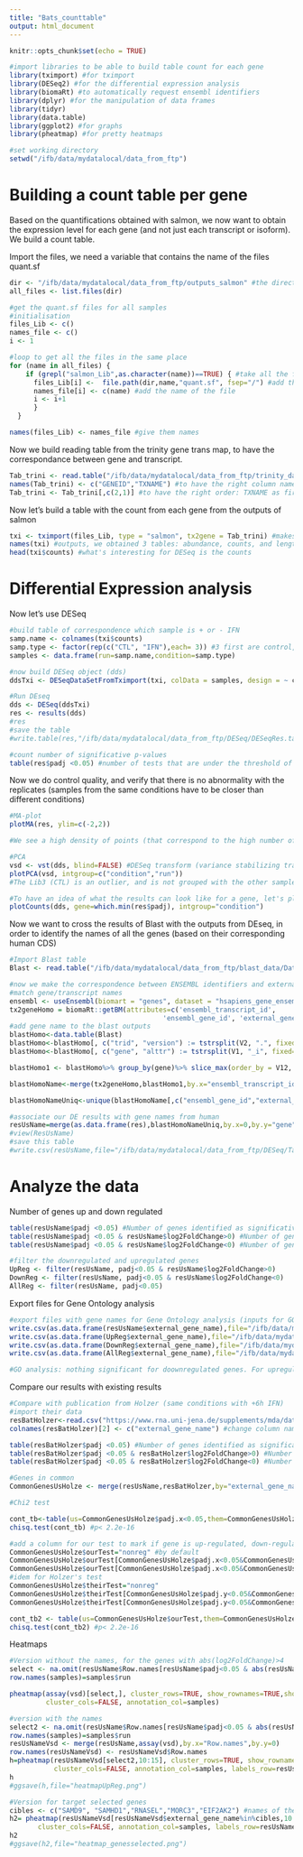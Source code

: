 ```yaml
---
title: "Bats_counttable"
output: html_document
---
```


```r
knitr::opts_chunk$set(echo = TRUE)
```

```r
#import libraries to be able to build table count for each gene
library(tximport) #for tximport
library(DESeq2) #for the differential expression analysis
library(biomaRt) #to automatically request ensembl identifiers
library(dplyr) #for the manipulation of data frames
library(tidyr)
library(data.table)
library(ggplot2) #for graphs
library(pheatmap) #for pretty heatmaps

#set working directory
setwd("/ifb/data/mydatalocal/data_from_ftp")
```

# Building a count table per gene
Based on the quantifications obtained with salmon, we now want to obtain the expression level for each gene (and not just each transcript or isoform). We build a count table. 

Import the files, we need a variable that contains the name of the files quant.sf
```r
dir <- "/ifb/data/mydatalocal/data_from_ftp/outputs_salmon" #the directory where we look for the files
all_files <- list.files(dir)

#get the quant.sf files for all samples
#initialisation
files_Lib <- c()
names_file <- c()
i <- 1

#loop to get all the files in the same place
for (name in all_files) {
    if (grepl("salmon_Lib",as.character(name))==TRUE) { #take all the files that contain "salmon_Lib" in their name
      files_Lib[i] <-  file.path(dir,name,"quant.sf", fsep="/") #add the path for the file
      names_file[i] <- c(name) #add the name of the file 
      i <- i+1
      }
  }

names(files_Lib) <- names_file #give them names
```

Now we build reading table from the trinity gene trans map, to have the correspondance between gene and transcript.
```r
Tab_trini <- read.table("/ifb/data/mydatalocal/data_from_ftp/trinity_data/Trinity_RF.fasta.gene_trans_map") #get the fasta.gene_trans_map
names(Tab_trini) <- c("GENEID","TXNAME") #to have the right column names
Tab_trini <- Tab_trini[,c(2,1)] #to have the right order: TXNAME as first column, GENEID as second
```

Now let's build a table with the count from each gene from the outputs of salmon 
```r
txi <- tximport(files_Lib, type = "salmon", tx2gene = Tab_trini) #makes the correspondence between isoforms and genes, and crosses it with the quantification by salmon to obtain a count table. 
names(txi) #outputs, we obtained 3 tables: abundance, counts, and length
head(txi$counts) #what's interesting for DESeq is the counts
```

# Differential Expression analysis 

Now let's use DESeq
```r
#build table of correspondence which sample is + or - IFN
samp.name <- colnames(txi$counts)
samp.type <- factor(rep(c("CTL", "IFN"),each= 3)) #3 first are control, 3 last are +IFN
samples <- data.frame(run=samp.name,condition=samp.type)

#now build DESeq object (dds)
ddsTxi <- DESeqDataSetFromTximport(txi, colData = samples, design = ~ condition)

#Run DEseq
dds <- DESeq(ddsTxi)
res <- results(dds)
#res
#save the table
#write.table(res,"/ifb/data/mydatalocal/data_from_ftp/DESeq/DESeqRes.tab")

#count number of significative p-values
table(res$padj <0.05) #number of tests that are under the threshold of 0.05 #1457 
```

Now we do control quality, and verify that there is no abnormality with the replicates (samples from the same conditions have to be closer than different conditions)
```r
#MA-plot 
plotMA(res, ylim=c(-2,2))

#We see a high density of points (that correspond to the high number of genes obtained after assembly), and this plot confirms that the significantly differentially expressed genes have a higher fold change that the others. We also can see that there are more upregulated genes than downregulated genes. 

#PCA
vsd <- vst(dds, blind=FALSE) #DESeq transform (variance stabilizing transformation)
plotPCA(vsd, intgroup=c("condition","run"))
#The Lib3 (CTL) is an outlier, and is not grouped with the other samples from the same condition. It can be explained because the RNA library was built a different day from the 2 others. -> We redo the DESeq analysis only on Lib1,2,4,5 and 6 (cf Bats_DEseq_without3.rmd)

#To have an idea of what the results can look like for a gene, let's plot the counts for one gene (we choose the one with the lowest adjusted p value)
plotCounts(dds, gene=which.min(res$padj), intgroup="condition")
```

Now we want to cross the results of Blast with the outputs from DEseq, in order to identify the names of all the genes (based on their corresponding human CDS)
```r
#Import Blast table
Blast <- read.table("/ifb/data/mydatalocal/data_from_ftp/blast_data/DataBats.blast")

#now we make the correspondence between ENSEMBL identifiers and external human gene names, using biomaRt
#match gene/transcript names
ensembl <- useEnsembl(biomart = "genes", dataset = "hsapiens_gene_ensembl")
tx2geneHomo = biomaRt::getBM(attributes=c('ensembl_transcript_id', 
                                      'ensembl_gene_id', 'external_gene_name'),mart=ensembl)
#add gene name to the blast outputs
blastHomo<-data.table(Blast)
blastHomo<-blastHomo[, c("trid", "version") := tstrsplit(V2, ".", fixed=TRUE)][]
blastHomo<-blastHomo[, c("gene", "alttr") := tstrsplit(V1, "_i", fixed=TRUE)][]

blastHomo1 <- blastHomo%>% group_by(gene)%>% slice_max(order_by = V12, n = 1, with_ties = TRUE)

blastHomoName<-merge(tx2geneHomo,blastHomo1,by.x="ensembl_transcript_id",by.y="trid") #to merge the 2 dataframe, one with the Blast output and ensembl names (blastHomo1), and one with the ensemble and external gene names (tx2gneHomo)

blastHomoNameUniq<-unique(blastHomoName[,c("ensembl_gene_id","external_gene_name","gene")]) #unique, to remove the duplicates

#associate our DE results with gene names from human
resUsName=merge(as.data.frame(res),blastHomoNameUniq,by.x=0,by.y="gene")
#view(ResUsName)
#save this table
#write.csv(resUsName,file="/ifb/data/mydatalocal/data_from_ftp/DESeq/Tab_foldchange_genes.csv")
```

# Analyze the data
Number of genes up and down regulated
```r
table(resUsName$padj <0.05) #Number of genes identified as significatively differently expressed (with inteferon vs without) (578)
table(resUsName$padj <0.05 & resUsName$log2FoldChange>0) #Number of genes significatively UPregulated (421)
table(resUsName$padj <0.05 & resUsName$log2FoldChange<0) #Number of genes significatively DOWNregulated (157)

#filter the downregulated and upregulated genes
UpReg <- filter(resUsName, padj<0.05 & resUsName$log2FoldChange>0)
DownReg <- filter(resUsName, padj<0.05 & resUsName$log2FoldChange<0)
AllReg <- filter(resUsName, padj<0.05)
```
Export files for Gene Ontology analysis 
```r
#export files with gene names for Gene Ontology analysis (inputs for GOrilla)
write.csv(as.data.frame(resUsName$external_gene_name),file="/ifb/data/mydatalocal/data_from_ftp/DESeq/name_all.csv",quote=FALSE,row.names = FALSE) #background set, all genes found in our data
write.csv(as.data.frame(UpReg$external_gene_name),file="/ifb/data/mydatalocal/data_from_ftp/DESeq/name_up.csv",quote=FALSE,row.names = FALSE) #all upregulated genes
write.csv(as.data.frame(DownReg$external_gene_name),file="/ifb/data/mydatalocal/data_from_ftp/DESeq/name_down.csv",quote=FALSE,row.names = FALSE) #all downregulated genes
write.csv(as.data.frame(AllReg$external_gene_name),file="/ifb/data/mydatalocal/data_from_ftp/DESeq/name_all_reg.csv",quote=FALSE,row.names = FALSE) #all regulated genes (up and down)

#GO analysis: nothing significant for doownregulated genes. For upregulated genes, mostly genes involved in immune response, and anti-viral response, whichi is coherent. 
```
Compare our results with existing results
```r
#Compare with publication from Holzer (same conditions with +6h IFN)
#import their data
resBatHolzer<-read.csv("https://www.rna.uni-jena.de/supplements/mda/data/deseq2/RNA/Mock_6h_RNA_vs_IFN_6h_RNA/deseq2_Mock_6h_RNA_IFN_6h_RNA_full.csv")
colnames(resBatHolzer)[2] <- c("external_gene_name") #change column name to be the same as ours

table(resBatHolzer$padj <0.05) #Number of genes identified as significatively differently expressed in their study (with interferon vs without) (1702)
table(resBatHolzer$padj <0.05 & resBatHolzer$log2FoldChange>0) #Number of genes significatively UPregulated (1097)
table(resBatHolzer$padj <0.05 & resBatHolzer$log2FoldChange<0) #Number of genes significatively DOWNregulated (605)

#Genes in common
CommonGenesUsHolze <- merge(resUsName,resBatHolzer,by="external_gene_name") #11364 genes in common

#Chi2 test

cont_tb<-table(us=CommonGenesUsHolze$padj.x<0.05,them=CommonGenesUsHolze$padj.y < 0.05) #Contingency table
chisq.test(cont_tb) #p< 2.2e-16

#add a column for our test to mark if gene is up-regulated, down-regulated or not regulated
CommonGenesUsHolze$ourTest="nonreg" #by default
CommonGenesUsHolze$ourTest[CommonGenesUsHolze$padj.x<0.05&CommonGenesUsHolze$log2FoldChange.x>0]="Up"
CommonGenesUsHolze$ourTest[CommonGenesUsHolze$padj.x<0.05&CommonGenesUsHolze$log2FoldChange.x<0]="Down"
#idem for Holzer's test
CommonGenesUsHolze$theirTest="nonreg"
CommonGenesUsHolze$theirTest[CommonGenesUsHolze$padj.y<0.05&CommonGenesUsHolze$log2FoldChange.y>0]="Up"
CommonGenesUsHolze$theirTest[CommonGenesUsHolze$padj.y<0.05&CommonGenesUsHolze$log2FoldChange.y<0]="Down"

cont_tb2 <- table(us=CommonGenesUsHolze$ourTest,them=CommonGenesUsHolze$theirTest) #Contingency table 2, for all groups
chisq.test(cont_tb2) #p< 2.2e-16
```

Heatmaps
```r
#Version without the names, for the genes with abs(log2FoldChange)>4 
select <- na.omit(resUsName$Row.names[resUsName$padj<0.05 & abs(resUsName$log2FoldChange)>4])
row.names(samples)=samples$run

pheatmap(assay(vsd)[select,], cluster_rows=TRUE, show_rownames=TRUE,show_colnames=FALSE,
         cluster_cols=FALSE, annotation_col=samples)

#version with the names 
select2 <- na.omit(resUsName$Row.names[resUsName$padj<0.05 & abs(resUsName$log2FoldChange)>4])
row.names(samples)=samples$run
resUsNameVsd <- merge(resUsName,assay(vsd),by.x="Row.names",by.y=0)
row.names(resUsNameVsd) <- resUsNameVsd$Row.names
h=pheatmap(resUsNameVsd[select2,10:15], cluster_rows=TRUE, show_rownames=TRUE,show_colnames=FALSE,
           cluster_cols=FALSE, annotation_col=samples, labels_row=resUsNameVsd[select,"external_gene_name"],fontsize_row=5)
h
#ggsave(h,file="heatmapUpReg.png")

#Version for target selected genes 
cibles <- c("SAMD9", "SAMHD1","RNASEL","MORC3","EIF2AK2") #names of the genes of interest
h2= pheatmap(resUsNameVsd[resUsNameVsd$external_gene_name%in%cibles,10:15], cluster_rows=TRUE, show_rownames=TRUE,show_colnames=FALSE,
       cluster_cols=FALSE, annotation_col=samples, labels_row=resUsNameVsd[resUsNameVsd$external_gene_name%in%cibles,"external_gene_name"])
h2
#ggsave(h2,file="heatmap_genesselected.png")
```
